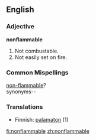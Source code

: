 ==English==

===Adjective===
'''nonflammable'''
# Not combustable.
# Not easily set on fire.
===Common Mispellings===
[[non-flammable]]?<br />
synonyms--
{{substub}}
===Translations===
*Finnish: [[palamaton]] (1)

[[fi:nonflammable]]
[[zh:nonflammable]]